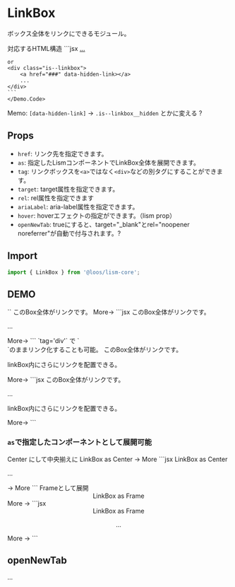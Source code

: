 

# LinkBox

ボックス全体をリンクにできるモジュール。

<Demo>
	<Demo.Title>対応するHTML構造</Demo.Title>
	<Demo.Code>
	```jsx
	<a href="###" class="is--linkbox">...</a>

	or
	<div class="is--linkbox">
		<a href="###" data-hidden-link></a>
		...
	</div>
	```
	</Demo.Code>
</Demo>

Memo: `[data-hidden-link]` → `.is--linkbox__hidden` とかに変える ?


## Props

- `href`: リンク先を指定できます。
- `as`: 指定したLismコンポーネントでLinkBox全体を展開できます。
- `tag`: リンクボックスを`<a>`ではなく`<div>`などの別タグにすることができます。
- `target`: target属性を指定できます。
- `rel`: rel属性を指定できます
- `ariaLabel`: aria-label属性を指定できます。
- `hover`: hoverエフェクトの指定ができます。（lism prop）
- `openNewTab`: trueにすると、target="_blank"とrel="noopener noreferrer"が自動で付与されます。?


## Import

```js
import { LinkBox } from '@loos/lism-core';
```

## DEMO

<Demo>
	<Demo.Title>
		`<LinkBox>`
	</Demo.Title>
	<Demo.Preview resize p={10}>
		<LinkBox href="#boxlink01" isFlow='s' p='box' bgc="pale">
			<Text fz="l">このBox全体がリンクです。</Text>
			<DammyText length="l" />
			<Text fz='s' ta="right" mbs={10}>More→</Text>
		</LinkBox>
	</Demo.Preview>
	<Demo.Code p={30}>
		```jsx
		<LinkBox href="#boxlink01" isFlow='s' p='box' bgc="pale">
			<Text fz="l">このBox全体がリンクです。</Text>
			<p>...</p>
			<Text fz='s' ta="right" mbs={10}>More→</Text>
		</LinkBox>
		```
	</Demo.Code>
</Demo>


<Demo>
	<Demo.Title>
		`tag='div'` で `<div>`のままリンク化することも可能。
	</Demo.Title>
	<Demo.Preview resize p={10}>
		<LinkBox tag='div' href="#boxlink02" isFlow flowGap='s' p='box' bgc="pale">
			<Text fz="l">このBox全体がリンクです。</Text>
			<DammyText length="l" />
			<p><Link href="#inner-link">linkBox内にさらにリンク</Link>を配置できる。</p>
			<Text fz='s' ta="right" mbs={10}>More→</Text>
		</LinkBox>
	</Demo.Preview>
	<Demo.Code p={20}>
		```jsx
		<LinkBox tag='div' href="#boxlink02" isFlow flowGap='s' p='box' bgc="pale">
			<Text fz="l">このBox全体がリンクです。</Text>
			<p>...</p>
			<p><Link href="#inner-link">linkBox内にさらにリンク</Link>を配置できる。</p>
			<Text fz='s' ta="right" mbs={10}>More→</Text>
		</LinkBox>
		```
	</Demo.Code>
</Demo>


### `as`で指定したコンポーネントとして展開可能

<Demo>
	<Demo.Title>
		Center にして中央揃えに
	</Demo.Title>
	<Demo.Preview resize p={10}>
		<LinkBox as={Center} href="#boxlink03" gap={20} p="box:l" bgc="pale">
			<Text fz="l">LinkBox as Center</Text>
			<DammyText length="m" />
			<Text>→ More</Text>
		</LinkBox>
	</Demo.Preview>
	<Demo.Code p={20}>
		```jsx
		<LinkBox as={Center} href="#boxlink03" gap={20} p="box:l" bgc="pale">
			<Text fz="l">LinkBox as Center</Text>
			<p>...</p>
			<Text>→ More</Text>
		</LinkBox>
		```
	</Demo.Code>
</Demo>

<Demo>
	<Demo.Title>
		Frameとして展開
	</Demo.Title>
	<Demo.Preview resize p={10}>
		<LinkBox as={Frame} href="#boxlink04" aspect="16/9" bgc="pale" p={20}>
			<Center size="cover" gap={20} jc="start">
				<Text fz="l">LinkBox as Frame</Text>
				<DammyText />
			</Center>
			<Layer position="right bottom" fz="s" p={20}>More →</Layer>
		</LinkBox>
	</Demo.Preview>
	<Demo.Code p={20}>
		```jsx
		<LinkBox as={Frame} href="#boxlink04" aspect="16/9" bgc="pale" p={20}>
			<Center size="cover" gap={20}>
				<Text fz="l">LinkBox as Frame</Text>
				<p>...</p>
			</Center>
			<Layer position="right bottom" fz="s" p={20}>More →</Layer>
		</LinkBox>
		```
	</Demo.Code>
</Demo>


## openNewTab
...
